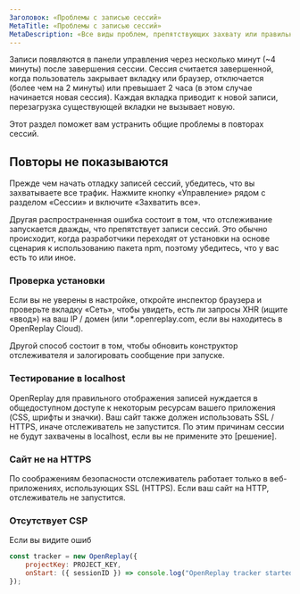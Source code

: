 ```yaml
---
Заголовок: «Проблемы с записью сессий»
MetaTitle: «Проблемы с записью сессий»
MetaDescription: «Все виды проблем, препятствующих захвату или правильному отображению повторов.»
---
```


Записи появляются в панели управления через несколько минут (~4 минуты) после завершения сессии. Сессия считается завершенной, когда пользователь закрывает вкладку или браузер, отключается (более чем на 2 минуты) или превышает 2 часа (в этом случае начинается новая сессия). Каждая вкладка приводит к новой записи, перезагрузка существующей вкладки не вызывает новую.

Этот раздел поможет вам устранить общие проблемы в повторах сессий.

## Повторы не показываются

Прежде чем начать отладку записей сессий, убедитесь, что вы захватываете все трафик. Нажмите кнопку «Управление» рядом с разделом «Сессии» и включите «Захватить все».

Другая распространенная ошибка состоит в том, что отслеживание запускается дважды, что препятствует записи сессий. Это обычно происходит, когда разработчики переходят от установки на основе сценария к использованию пакета npm, поэтому убедитесь, что у вас есть то или иное.

### Проверка установки

Если вы не уверены в настройке, откройте инспектор браузера и проверьте вкладку «Сеть», чтобы увидеть, есть ли запросы XHR (ищите «ввод») на ваш IP / домен (или *.openreplay.com, если вы находитесь в OpenReplay Cloud).

Другой способ состоит в том, чтобы обновить конструктор отслеживателя и залогировать сообщение при запуске.

### Тестирование в localhost

OpenReplay для правильного отображения записей нуждается в общедоступном доступе к некоторым ресурсам вашего приложения (CSS, шрифты и значки). Ваш сайт также должен использовать SSL / HTTPS, иначе отслеживатель не запустится. По этим причинам сессии не будут захвачены в localhost, если вы не примените это [решение].

### Сайт не на HTTPS

По соображениям безопасности отслеживатель работает только в веб-приложениях, использующих SSL (HTTPS). Если ваш сайт на HTTP, отслеживатель не запустится.

### Отсутствует CSP

Если вы видите ошиб
```js
const tracker = new OpenReplay({
	projectKey: PROJECT_KEY,
	onStart: ({ sessionID }) => console.log("OpenReplay tracker started with session: ", sessionID),
});
```
